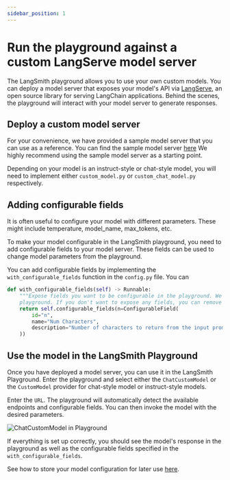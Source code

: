 ```yaml
---
sidebar_position: 1
---
```


# Run the playground against a custom LangServe model server

The LangSmith playground allows you to use your own custom models. You can deploy a model server that exposes your model's API via [LangServe](https://github.com/langchain-ai/langserve), an open source library for serving LangChain applications.
Behind the scenes, the playground will interact with your model server to generate responses.

## Deploy a custom model server

For your convenience, we have provided a sample model server that you can use as a reference. You can find the sample model server [here](https://github.com/langchain-ai/langsmith-model-server)
We highly recommend using the sample model server as a starting point.

Depending on your model is an instruct-style or chat-style model, you will need to implement either `custom_model.py` or `custom_chat_model.py` respectively.

## Adding configurable fields

It is often useful to configure your model with different parameters. These might include temperature, model_name, max_tokens, etc.

To make your model configurable in the LangSmith playground, you need to add configurable fields to your model server. These fields can be used to change model parameters from the playground.

You can add configurable fields by implementing the `with_configurable_fields` function in the `config.py` file. You can

```python
def with_configurable_fields(self) -> Runnable:
    """Expose fields you want to be configurable in the playground. We will automatically expose these to the
    playground. If you don't want to expose any fields, you can remove this method."""
    return self.configurable_fields(n=ConfigurableField(
        id="n",
        name="Num Characters",
        description="Number of characters to return from the input prompt.",
    ))
```

## Use the model in the LangSmith Playground

Once you have deployed a model server, you can use it in the LangSmith Playground. Enter the playground and select either the `ChatCustomModel` or the `CustomModel` provider for chat-style model or instruct-style models.

Enter the `URL`. The playground will automatically detect the available endpoints and configurable fields. You can then invoke the model with the desired parameters.

![ChatCustomModel in Playground](./static//playground_custom_model.png)

If everything is set up correctly, you should see the model's response in the playground as well as the configurable fields specified in the `with_configurable_fields`.

See how to store your model configuration for later use [here](./managing_model_configurations).
